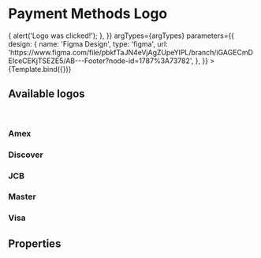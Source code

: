 <!--- ArtBaselLogo.stories.mdx --->



<Meta
  title="Components/Utils/Logos/Payment Methods"
  component={PaymentMethodLogo}
  decorators={[withDesign]}
/>

# Payment Methods Logo



<Canvas>
  <Story
    name="Payment Methods"
    args={{
      name: 'amex',
      width: 350,
      height: 240,
      onClick: () => {
        alert('Logo was clicked!');
      },
    }}
    argTypes={argTypes}
    parameters={{
      design: {
        name: 'Figma Design',
        type: 'figma',
        url: 'https://www.figma.com/file/pbkfTaJN4eVjAgZUpeYlPL/branch/iGAGECmDEIceCEKjTSEZE5/AB---Footer?node-id=1787%3A73782',
      },
    }}
  >
    {Template.bind({})}
  </Story>
</Canvas>

## Available logos

<br />

### Amex

<Canvas>
  <PaymentMethodLogo name="amex" width="35" height="24" />
</Canvas>

### Discover

<Canvas>
  <PaymentMethodLogo name="discover" />
</Canvas>

### JCB

<Canvas>
  <PaymentMethodLogo name="jcb" />
</Canvas>

### Master

<Canvas>
  <PaymentMethodLogo name="master" />
</Canvas>

### Visa

<Canvas>
  <PaymentMethodLogo name="visa" />
</Canvas>

## Properties

<ArgsTable of={PaymentMethodLogo} />
